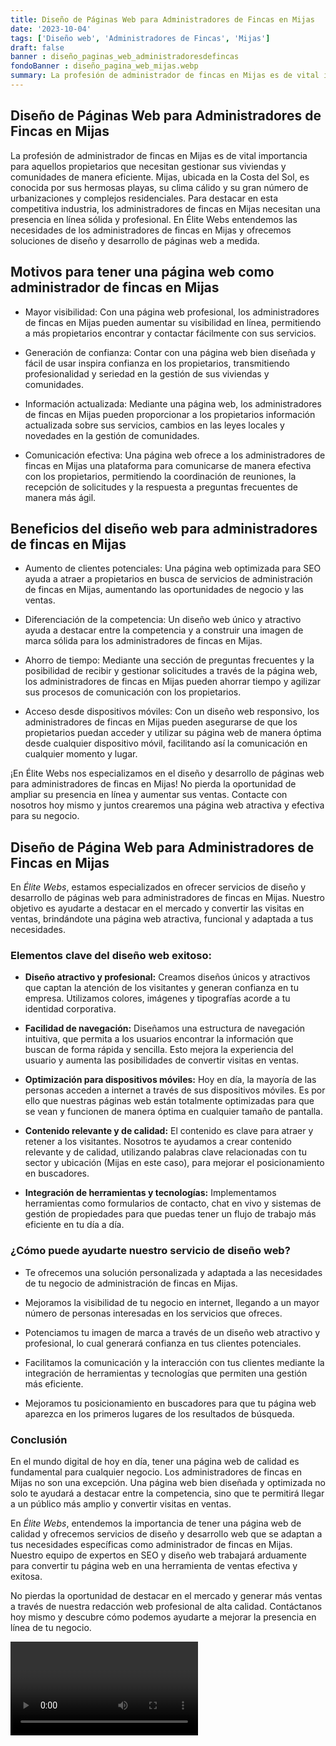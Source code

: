 ```yaml
---
title: Diseño de Páginas Web para Administradores de Fincas en Mijas
date: '2023-10-04'
tags: ['Diseño web', 'Administradores de Fincas', 'Mijas']
draft: false
banner : diseño_paginas_web_administradoresdefincas
fondoBanner : diseño_pagina_web_mijas.webp
summary: La profesión de administrador de fincas en Mijas es de vital importancia para aquellos propietarios que necesitan gestionar sus viviendas y comunidades de manera eficiente. Mijas, ubicada en la Costa del Sol, es conocida por sus hermosas playas, su clima cálido y su gran número de urbanizaciones y complejos residenciales. Para destacar en esta competitiva industria, los administradores de fincas en Mijas necesitan una presencia en línea sólida y profesional. En Élite Webs entendemos las necesidades de los administradores de fincas en Mijas y ofrecemos soluciones de diseño y desarrollo de páginas web a medida.
---
```


## Diseño de Páginas Web para Administradores de Fincas en Mijas

La profesión de administrador de fincas en Mijas es de vital importancia para aquellos propietarios que necesitan gestionar sus viviendas y comunidades de manera eficiente. Mijas, ubicada en la Costa del Sol, es conocida por sus hermosas playas, su clima cálido y su gran número de urbanizaciones y complejos residenciales. Para destacar en esta competitiva industria, los administradores de fincas en Mijas necesitan una presencia en línea sólida y profesional. En Élite Webs entendemos las necesidades de los administradores de fincas en Mijas y ofrecemos soluciones de diseño y desarrollo de páginas web a medida.

## Motivos para tener una página web como administrador de fincas en Mijas

- Mayor visibilidad: Con una página web profesional, los administradores de fincas en Mijas pueden aumentar su visibilidad en línea, permitiendo a más propietarios encontrar y contactar fácilmente con sus servicios.

- Generación de confianza: Contar con una página web bien diseñada y fácil de usar inspira confianza en los propietarios, transmitiendo profesionalidad y seriedad en la gestión de sus viviendas y comunidades.

- Información actualizada: Mediante una página web, los administradores de fincas en Mijas pueden proporcionar a los propietarios información actualizada sobre sus servicios, cambios en las leyes locales y novedades en la gestión de comunidades.

- Comunicación efectiva: Una página web ofrece a los administradores de fincas en Mijas una plataforma para comunicarse de manera efectiva con los propietarios, permitiendo la coordinación de reuniones, la recepción de solicitudes y la respuesta a preguntas frecuentes de manera más ágil.

## Beneficios del diseño web para administradores de fincas en Mijas

- Aumento de clientes potenciales: Una página web optimizada para SEO ayuda a atraer a propietarios en busca de servicios de administración de fincas en Mijas, aumentando las oportunidades de negocio y las ventas.

- Diferenciación de la competencia: Un diseño web único y atractivo ayuda a destacar entre la competencia y a construir una imagen de marca sólida para los administradores de fincas en Mijas.

- Ahorro de tiempo: Mediante una sección de preguntas frecuentes y la posibilidad de recibir y gestionar solicitudes a través de la página web, los administradores de fincas en Mijas pueden ahorrar tiempo y agilizar sus procesos de comunicación con los propietarios.

- Acceso desde dispositivos móviles: Con un diseño web responsivo, los administradores de fincas en Mijas pueden asegurarse de que los propietarios puedan acceder y utilizar su página web de manera óptima desde cualquier dispositivo móvil, facilitando así la comunicación en cualquier momento y lugar.

¡En Élite Webs nos especializamos en el diseño y desarrollo de páginas web para administradores de fincas en Mijas! No pierda la oportunidad de ampliar su presencia en línea y aumentar sus ventas. Contacte con nosotros hoy mismo y juntos crearemos una página web atractiva y efectiva para su negocio.

<GifSeo />

<Cta />

## Diseño de Página Web para Administradores de Fincas en Mijas

En *Élite Webs*, estamos especializados en ofrecer servicios de diseño y desarrollo de páginas web para administradores de fincas en Mijas. Nuestro objetivo es ayudarte a destacar en el mercado y convertir las visitas en ventas, brindándote una página web atractiva, funcional y adaptada a tus necesidades.

### Elementos clave del diseño web exitoso:

- **Diseño atractivo y profesional:** Creamos diseños únicos y atractivos que captan la atención de los visitantes y generan confianza en tu empresa. Utilizamos colores, imágenes y tipografías acorde a tu identidad corporativa.

- **Facilidad de navegación:** Diseñamos una estructura de navegación intuitiva, que permita a los usuarios encontrar la información que buscan de forma rápida y sencilla. Esto mejora la experiencia del usuario y aumenta las posibilidades de convertir visitas en ventas.

- **Optimización para dispositivos móviles:** Hoy en día, la mayoría de las personas acceden a internet a través de sus dispositivos móviles. Es por ello que nuestras páginas web están totalmente optimizadas para que se vean y funcionen de manera óptima en cualquier tamaño de pantalla.

- **Contenido relevante y de calidad:** El contenido es clave para atraer y retener a los visitantes. Nosotros te ayudamos a crear contenido relevante y de calidad, utilizando palabras clave relacionadas con tu sector y ubicación (Mijas en este caso), para mejorar el posicionamiento en buscadores.

- **Integración de herramientas y tecnologías:** Implementamos herramientas como formularios de contacto, chat en vivo y sistemas de gestión de propiedades para que puedas tener un flujo de trabajo más eficiente en tu día a día.

### ¿Cómo puede ayudarte nuestro servicio de diseño web?

- Te ofrecemos una solución personalizada y adaptada a las necesidades de tu negocio de administración de fincas en Mijas.

- Mejoramos la visibilidad de tu negocio en internet, llegando a un mayor número de personas interesadas en los servicios que ofreces.

- Potenciamos tu imagen de marca a través de un diseño web atractivo y profesional, lo cual generará confianza en tus clientes potenciales.

- Facilitamos la comunicación y la interacción con tus clientes mediante la integración de herramientas y tecnologías que permiten una gestión más eficiente.

- Mejoramos tu posicionamiento en buscadores para que tu página web aparezca en los primeros lugares de los resultados de búsqueda.

### Conclusión

En el mundo digital de hoy en día, tener una página web de calidad es fundamental para cualquier negocio. Los administradores de fincas en Mijas no son una excepción. Una página web bien diseñada y optimizada no solo te ayudará a destacar entre la competencia, sino que te permitirá llegar a un público más amplio y convertir visitas en ventas.

En *Élite Webs*, entendemos la importancia de tener una página web de calidad y ofrecemos servicios de diseño y desarrollo web que se adaptan a tus necesidades específicas como administrador de fincas en Mijas. Nuestro equipo de expertos en SEO y diseño web trabajará arduamente para convertir tu página web en una herramienta de ventas efectiva y exitosa.

No pierdas la oportunidad de destacar en el mercado y generar más ventas a través de nuestra redacción web profesional de alta calidad. Contáctanos hoy mismo y descubre cómo podemos ayudarte a mejorar la presencia en línea de tu negocio.

<Video />

<CtaBot job='Administradores de Fincas' city='Mijas'/>

<Gmaps query='Mijas+españa+maps' />